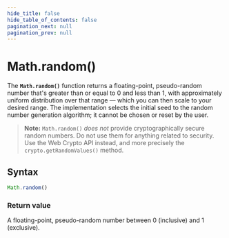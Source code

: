 ```yaml
---
hide_title: false
hide_table_of_contents: false
pagination_next: null
pagination_prev: null
---
```

# Math.random()

The **`Math.random()`** function returns a floating-point, pseudo-random number that's greater than or equal to 0 and less than 1, with approximately uniform distribution over that range — which you can then scale to your desired range. The implementation selects the initial seed to the random number generation algorithm; it cannot be chosen or reset by the user.

> **Note:** `Math.random()` _does not_ provide cryptographically secure random numbers. Do not use them for anything related to security. Use the Web Crypto API instead, and more precisely the `crypto.getRandomValues()` method.

## Syntax

```js
Math.random()
```

### Return value

A floating-point, pseudo-random number between 0 (inclusive) and 1 (exclusive).
